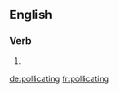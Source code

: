 ==English==

===Verb===
{{head|en}}

# {{present participle of|pollicate|lang=en}}

[[de:pollicating]]
[[fr:pollicating]]